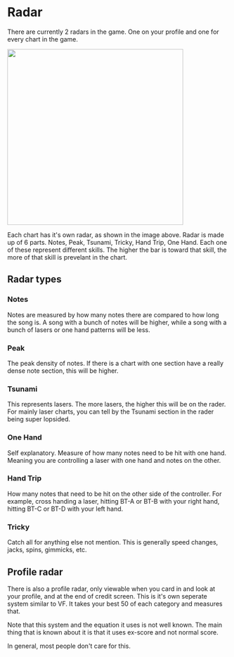 # Radar
There are currently 2 radars in the game. One on your profile and one for every chart in the game. 

<div className="flex items-center justify-center">
  <img src='/copendium/radar/radar.png' width="400"/>
</div>

Each chart has it's own radar, as shown in the image above. Radar is made up of
6 parts. Notes, Peak, Tsunami, Tricky, Hand Trip, One Hand. Each one of these
represent different skills. The higher the bar is toward that skill, the more of
that skill is prevelant in the chart.

## Radar types

### Notes
Notes are measured by how many notes there are compared to how long the song is.
A song with a bunch of notes will be higher, while a song with a bunch of lasers
or one hand patterns will be less.

### Peak
The peak density of notes. If there is a chart with one section have a really
dense note section, this will be higher.

### Tsunami
This represents lasers. The more lasers, the higher this will be on the rader.
For mainly laser charts, you can tell by the Tsunami section in the rader being
super lopsided.

### One Hand
Self explanatory. Measure of how many notes need to be hit with one hand.
Meaning you are controlling a laser with one hand and notes on the other.

### Hand Trip
How many notes that need to be hit on the other side of the controller. For
example, cross handing a laser, hitting BT-A or BT-B with your right hand,
hitting BT-C or BT-D with your left hand. 

### Tricky
Catch all for anything else not mention. This is generally speed changes, jacks,
spins, gimmicks, etc.

## Profile radar
There is also a profile radar, only viewable when you card in and look at your
profile, and at the end of credit screen. This is it's own seperate system
similar to VF. It takes your best 50 of each category and measures that.

Note that this system and the equation it uses is not well known. The main
thing that is known about it is that it uses ex-score and not normal score.

In general, most people don't care for this.
